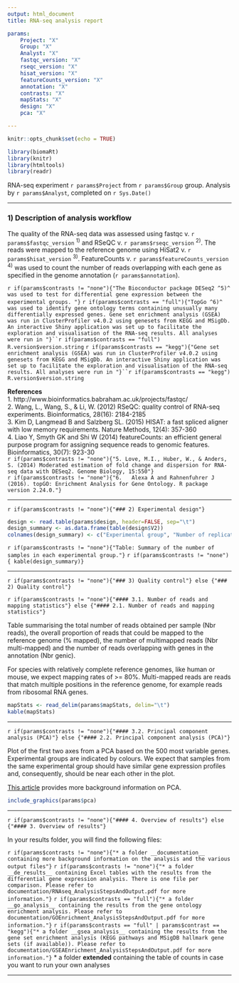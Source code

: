 ```yaml
---
output: html_document
title: RNA-seq analysis report 

params:
    Project: "X"
    Group: "X"
    Analyst: "X"
    fastqc_version: "X" 
    rseqc_version: "X"
    hisat_version: "X"
    featureCounts_version: "X"
    annotation: "X"
    contrasts: "X"
    mapStats: "X"
    design: "X"
    pca: "X"

---
```


```r
knitr::opts_chunk$set(echo = TRUE)
```

```r
library(biomaRt)
library(knitr)
library(htmltools)
library(readr)
```


RNA-seq experiment `r params$Project` from `r params$Group` group. Analysis by `r params$Analyst`, completed on `r Sys.Date()`  

***

### 1) Description of analysis workflow  

The quality of the RNA-seq data was assessed using fastqc v. `r params$fastqc_version` ^1)^ and RSeQC v. `r params$rseqc_version` ^2)^.  The reads were mapped to the reference genome using HiSat2 v. `r params$hisat_version` ^3)^. FeatureCounts v. `r params$featureCounts_version` ^4)^ was used to count the number of reads overlapping with each gene as specified in the genome annotation (`r params$annotation`). 

`r if(params$contrasts != "none"){"The Bioconductor package DESeq2 ^5)^ was used to test for differential gene expression between the experimental groups. "}`
`r if(params$contrasts == "full"){"TopGo ^6)^ was used to identify gene ontology terms containing unusually many differentially expressed genes. Gene set enrichment analysis (GSEA) was run in ClusterProfiler v4.0.2 using genesets from KEGG and MSigDb. An interactive Shiny application was set up to facilitate the exploration and visualisation of the RNA-seq results. All analyses were run in "}``r if(params$contrasts == "full") R.version$version.string` 
`r if(params$contrasts == "kegg"){"Gene set enrichment analysis (GSEA) was run in ClusterProfiler v4.0.2 using genesets from KEGG and MSigDb. An interactive Shiny application was set up to facilitate the exploration and visualisation of the RNA-seq results. All analyses were run in "}``r if(params$contrasts == "kegg") R.version$version.string` 
    


**References**  
1.	http://www.bioinformatics.babraham.ac.uk/projects/fastqc/  
2.	Wang, L., Wang, S., & Li, W. (2012) RSeQC: quality control of RNA-seq experiments. Bioinformatics, 28(16): 2184-2185  
3.	Kim D, Langmead B and Salzberg SL. (2015) HISAT: a fast spliced aligner with low memory requirements. Nature Methods, 12(4): 357-360  
4.	Liao Y, Smyth GK and Shi W (2014) featureCounts: an efficient general purpose program for assigning sequence reads to genomic features. Bioinformatics, 30(7): 923-30  
`r if(params$contrasts != "none"){"5. Love, M.I., Huber, W., & Anders, S. (2014) Moderated estimation of fold change and dispersion for RNA-seq data with DESeq2. Genome Biology, 15:550"}`  
`r if(params$contrasts != "none"){"6.	Alexa A and Rahnenfuhrer J (2016). topGO: Enrichment Analysis for Gene Ontology. R package version 2.24.0."}`  


***

<!--Display a table of the experimental groups in case pairwise contrasts were run-->

`r if(params$contrasts != "none"){"### 2) Experimental design"}`


```r
design <- read.table(params$design, header=FALSE, sep="\t")
design_summary <- as.data.frame(table(design$V2))
colnames(design_summary) <- c("Experimental group", "Number of replicates")

```
`r if(params$contrasts != "none"){"Table: Summary of the number of samples in each experimental group."}`
`r if(params$contrasts != "none") { kable(design_summary)}`    


***


`r if(params$contrasts != "none"){"### 3) Quality control"} else {"### 2) Quality control"}`  

`r if(params$contrasts != "none"){"#### 3.1. Number of reads and mapping statistics"} else {"#### 2.1. Number of reads and mapping statistics"}`

Table summarising the total number of reads obtained per sample (Nbr reads), the overall proportion of reads that could be mapped to the reference genome (% mapped), the number of multimapped reads (Nbr multi-mapped) and the number of reads overlapping with genes in the annotation (Nbr genic).

For species with relatively complete reference genomes, like human or mouse, we expect mapping rates of >= 80%. Multi-mapped reads are reads that match multiple positions in the reference genome, for example reads from ribosomal RNA genes.

```r
mapStats <- read_delim(params$mapStats, delim="\t")
kable(mapStats)

```


***


`r if(params$contrasts != "none"){"#### 3.2. Principal component analysis (PCA)"} else {"#### 2.2. Principal component analysis (PCA)"}`

Plot of the first two axes from a PCA based on the 500 most variable genes. Experimental groups are indicated by colours. We expect that samples from the same experimental group should have similar gene expression profiles and, consequently, should be near each other in the plot. 

[This article](https://www.nature.com/articles/nbt0308-303) provides more background information on PCA.

```r
include_graphics(params$pca)
```


****


`r if(params$contrasts != "none"){"#### 4. Overview of results"} else {"#### 3. Overview of results"}`

In your results folder, you will find the following files:


`r if(params$contrasts != "none"){"* a folder __documentation__ containing more background information on the analysis and the various output files"}`
`r if(params$contrasts != "none"){"* a folder __de_results__ containing Excel tables with the results from the differential gene expression analysis. There is one file per comparison. Please refer to documentation/RNAseq_AnalysisStepsAndOutput.pdf for more information."}`
`r if(params$contrasts == "full"){"* a folder __go_analysis__ containing the results from the gene ontology enrichment analysis. Please refer to documentation/GOEnrichment_AnalysisStepsAndOutput.pdf for more information."}`
`r if(params$contrasts == "full" | params$contrast == "kegg"){"* a folder __gsea_analysis__ containing the results from the gene set enrichment analysis (KEGG pathways and MSigDB hallmark gene sets (if available)). Please refer to documentation/GSEAEnrichment_AnalysisStepsAndOutput.pdf for more information."}`
* a folder __extended__ containing the table of counts in case you want to run your own analyses

****







